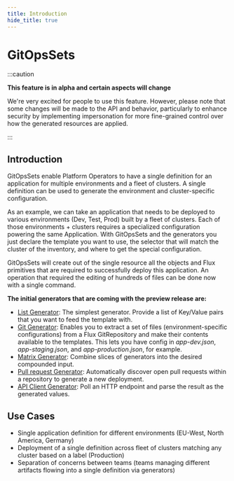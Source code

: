 ```yaml
---
title: Introduction
hide_title: true
---
```



# GitOpsSets <TierLabel tiers="enterprise" />

:::caution

**This feature is in alpha and certain aspects will change**

We're very excited for people to use this feature.
However, please note that some changes will be made to the API and behavior,
particularly to enhance security by implementing impersonation for more
fine-grained control over how the generated resources are applied.

:::

## Introduction

GitOpsSets enable Platform Operators to have a single definition for an application for multiple environments and a fleet of clusters. A single definition can be used to generate the environment and cluster-specific configuration.

As an example, we can take an application that needs to be deployed to various environments (Dev, Test, Prod) built by a fleet of clusters. Each of those environments + clusters requires a specialized configuration powering the same Application. With GitOpsSets and the generators you just declare the template you want to use, the selector that will match the cluster of the inventory, and where to get the special configuration. 

GitOpsSets will create out of the single resource all the objects and Flux primitives that are required to successfully deploy this application. An operation that required the editing of hundreds of files can be done now with a single command. 

**The initial generators that are coming with the preview release are:**

- [List Generator](./guide.mdx#list-generator): The simplest generator. Provide a list of Key/Value pairs that you want to feed the template with.
- [Git Generator](./guide.mdx#gitrepository-generator): Enables you to extract a set of files (environment-specific configurations) from a Flux GitRepository and make their contents available to the templates. This lets you have config in *app-dev.json*, *app-staging.json*, and *app-production.json*, for example.
- [Matrix Generator](./guide.mdx#matrix-generator): Combine slices of generators into the desired compounded input.
- [Pull request Generator](./guide.mdx#pullrequests-generator): Automatically discover open pull requests within a repository to generate a new deployment.
- [API Client Generator](./guide.mdx#apiclient-generator): Poll an HTTP endpoint and parse the result as the generated values.


## Use Cases

- Single application definition for different environments (EU-West, North America, Germany)
- Deployment of a single definition across fleet of clusters matching any cluster based on a label (Production) 
- Separation of concerns between teams (teams managing different artifacts flowing into a single definition via generators)
